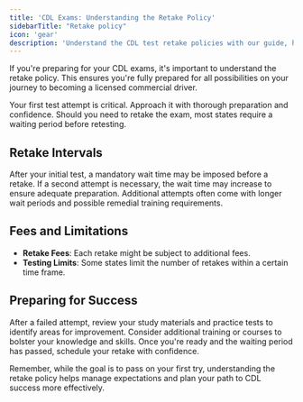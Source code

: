 ```yaml
---
title: 'CDL Exams: Understanding the Retake Policy'
sidebarTitle: "Retake policy"
icon: 'gear'
description: 'Understand the CDL test retake policies with our guide, helping you plan and succeed in your certification efforts.'
---
```



If you're preparing for your CDL exams, it's important to understand the retake policy. This ensures you're fully prepared for all possibilities on your journey to becoming a licensed commercial driver.

<CardGroup cols={2}>
  <Card title="Initial Test Attempt" icon="clipboard-check" color="#4CAF50">
    Your first test attempt is critical. Approach it with thorough preparation and confidence.
  </Card>
  <Card title="Retake Eligibility" icon="gear" color="#F44336">
    Should you need to retake the exam, most states require a waiting period before retesting.
  </Card>
</CardGroup>

## Retake Intervals

<Tabs>
  <Tab title="First Attempt">
    After your initial test, a mandatory wait time may be imposed before a retake.
  </Tab>
  <Tab title="Second Attempt">
    If a second attempt is necessary, the wait time may increase to ensure adequate preparation.
  </Tab>
  <Tab title="Subsequent Attempts">
    Additional attempts often come with longer wait periods and possible remedial training requirements.
  </Tab>
</Tabs>

## Fees and Limitations

- **Retake Fees**: Each retake might be subject to additional fees.
- **Testing Limits**: Some states limit the number of retakes within a certain time frame.

## Preparing for Success

<Steps>
  <Step title="Study and Review">
    After a failed attempt, review your study materials and practice tests to identify areas for improvement.
  </Step>
  <Step title="Remedial Training">
    Consider additional training or courses to bolster your knowledge and skills.
  </Step>
  <Step title="Schedule Retake">
    Once you're ready and the waiting period has passed, schedule your retake with confidence.
  </Step>
</Steps>

Remember, while the goal is to pass on your first try, understanding the retake policy helps manage expectations and plan your path to CDL success more effectively.
